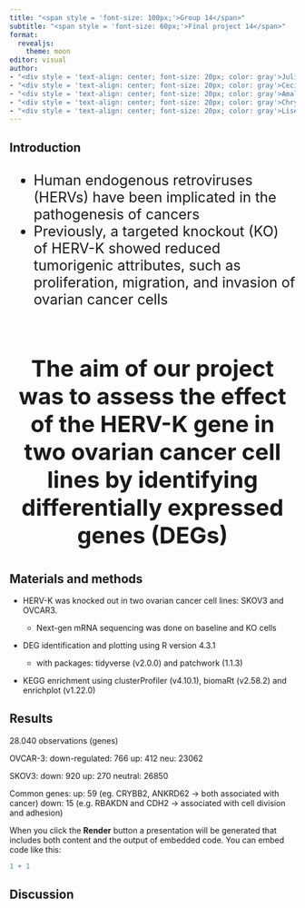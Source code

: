 ```yaml
---
title: "<span style = 'font-size: 100px;'>Group 14</span>"
subtitle: "<span style = 'font-size: 60px;'>Final project 14</span>"
format:
  revealjs:
    theme: moon
editor: visual
author:
- "<div style = 'text-align: center; font-size: 20px; color: gray'>Julie Brockhoff, s204519</span>"
- "<div style = 'text-align: center; font-size: 20px; color: gray'>Cecilie Kejlberg Leth, s204564</span>"
- "<div style = 'text-align: center; font-size: 20px; color: gray'>Amalie Drud Nielsen, s204560</span>"
- "<div style = 'text-align: center; font-size: 20px; color: gray'>Chrysillis Hellemann Polhaus, s153664</span>"
- "<div style = 'text-align: center; font-size: 20px; color: gray'>Lise Lotte Eriksen, s154123</span>"
---
```


## Introduction

::: {style="font-size: 25px; margin-top: 30px;"}
-   Human endogenous retroviruses (HERVs) have been implicated in the pathogenesis of cancers
-   Previously, a targeted knockout (KO) of HERV-K showed reduced tumorigenic attributes, such as proliferation, migration, and invasion of ovarian cancer cells
:::

\

::: {style="font-size: 40px; text-align: center;"}
**The aim of our project was to assess the effect of the HERV-K gene in two ovarian cancer cell lines by identifying differentially expressed genes (DEGs)**
:::

## Materials and methods

-   HERV-K was knocked out in two ovarian cancer cell lines: SKOV3 and OVCAR3.

    -   Next-gen mRNA sequencing was done on baseline and KO cells

-   DEG identification and plotting using R version 4.3.1

    -   with packages: tidyverse (v2.0.0) and patchwork (1.1.3)

-   KEGG enrichment using clusterProfiler (v4.10.1), biomaRt (v2.58.2) and enrichplot (v1.22.0)


## Results
28.040 observations (genes)

OVCAR-3:
down-regulated: 766
up: 412
neu: 23062

SKOV3: 
down: 920
up: 270
neutral: 26850

Common genes:
up: 59 (eg. CRYBB2, ANKRD62 -> both associated with cancer)
down: 15 (e.g. RBAKDN and CDH2 -> associated with cell division and adhesion)

When you click the **Render** button a presentation will be generated that includes both content and the output of embedded code. You can embed code like this:

```r
1 + 1
```

## Discussion
